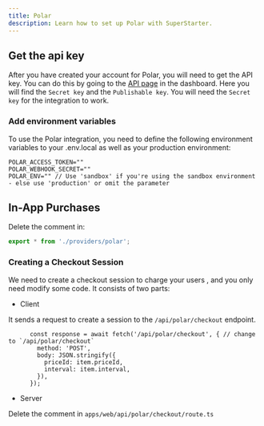 ```yaml
---
title: Polar
description: Learn how to set up Polar with SuperStarter.
---
```


## Get the api key

After you have created your account for Polar, you will need to get the API key. You can do this by going to the [API page](https://polar.sh/) in the dashboard. Here you will find the `Secret key` and the `Publishable key`. You will need the `Secret key` for the integration to work.

### Add environment variables

To use the Polar integration, you need to define the following environment variables to your .env.local as well as your production environment:

```env .env.local
POLAR_ACCESS_TOKEN=""
POLAR_WEBHOOK_SECRET=""
POLAR_ENV="" // Use 'sandbox' if you're using the sandbox environment - else use 'production' or omit the parameter
```

## In-App Purchases

Delete the comment in:
```ts /packages/payments/index.ts
export * from './providers/polar';
```

### Creating a Checkout Session

We need to create a checkout session to charge your users , and you only need modify some code. It consists of two parts:

- Client

It sends a request to create a session to the `/api/polar/checkout` endpoint.

```tsx apps/web/[locale]/components/payment/price-form.tsx
      const response = await fetch('/api/polar/checkout', { // change to `/api/polar/checkout`
        method: 'POST',
        body: JSON.stringify({
          priceId: item.priceId,
          interval: item.interval,
        }),
      });
```

- Server

Delete the comment in `apps/web/api/polar/checkout/route.ts`
